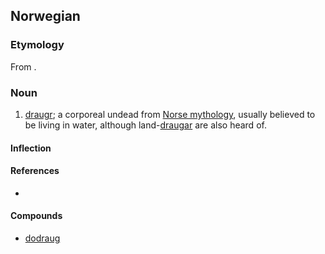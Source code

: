 ==Norwegian==

===Etymology===
From {{etyl|non|no}} {{term|draugr|lang=non}}.

===Noun===
{{infl|no|noun|g=m}}

# {{mythology|lang=no}} [[draugr]]; a corporeal undead from [[Norse mythology]], usually believed to be living in water, although land-[[draugar]] are also heard of.

====Inflection====
{{no-noun-infl|nb-class=m1|nn-class=m1}}

====References====
* {{R:Dokumentasjonsprosjektet}}

====Compounds====
* [[dodraug]]